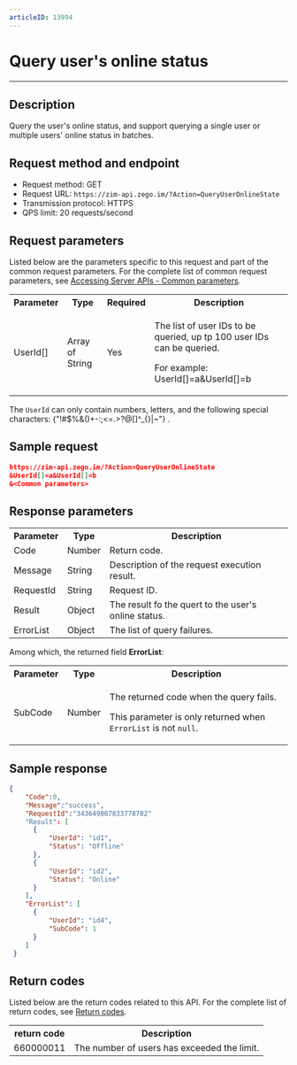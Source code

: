 ```yaml
---
articleID: 13994
---
```


# Query user's online status

- - -


## Description

Query the user's online status, and support querying a single user or multiple users' online status in batches.

## Request method and endpoint

- Request method: GET
- Request URL: `https://zim-api.zego.im/?Action=QueryUserOnlineState`
- Transmission protocol: HTTPS
- QPS limit: 20 requests/second
## Request parameters

Listed below are the parameters specific to this request and part of the common request parameters. For the complete list of common request parameters, see [Accessing Server APIs - Common parameters](../Accessing%20Server%20APIs.mdx#common-parameters).

<table>
<tbody><tr>
<th>Parameter</th>
<th>Type</th>
<th>Required</th>
<th>Description</th>
</tr>
<tr>
<td>UserId[]</td>
<td>Array of String</td>
<td>Yes</td>
<td>
<p>The list of user IDs to be queried, up tp 100 user IDs can be queried. </p><p>For example: UserId[]=a&UserId[]=b</p>
</td>
</tr>
</tbody></table>

<Note title="Note">

The `UserId` can only contain numbers, letters, and the following special characters: {"!#$%&()+-:;<=.>?@[]^_{}|~"} .

</Note>


## Sample request

```json
https://zim-api.zego.im/?Action=QueryUserOnlineState
&UserId[]=a&UserId[]=b
&<Common parameters>
```

## Response parameters

<table>

<tbody><tr>
<th>Parameter</th>
<th>Type</th>
<th>Description</th>
</tr>
<tr>
<td>Code</td>
<td>Number</td>
<td>Return code. </td>
</tr>
<tr>
<td>Message</td>
<td>String</td>
<td>Description of the request execution result. </td>
</tr>
<tr>
<td>RequestId</td>
<td>String</td>
<td>Request ID. </td>
</tr>
<tr>
<td>Result</td>
<td>Object</td>
<td>The result fo the quert to the user's online status.</td>
</tr>
<tr>
<td>ErrorList</td>
<td>Object</td>
<td>The list of query failures.</td>
</tr>
</tbody></table>

Among which, the returned field **ErrorList**:

<table>
<tbody><tr>
<th>Parameter</th>
<th>Type</th>
<th>Description</th>
</tr>
<tr>
<td>SubCode</td>
<td>Number</td>
<td><p>The returned code when the query fails. </p><p>This parameter is only returned when <code>ErrorList</code> is not <code>null</code>. </p></td>
</tr>
</tbody></table>

## Sample response 

```json
{
    "Code":0,
    "Message":"success",
    "RequestId":"343649807833778782"
    "Result": [
      {
          "UserId": "id1",
          "Status": "Offline"
      },
      {
          "UserId": "id2",
          "Status": "Online"
      }
    ],
    "ErrorList": [
      {
          "UserId": "id4",
          "SubCode": 1
      }
    ] 
 }
```


## Return codes

Listed below are the return codes related to this API. For the complete list of return codes, see [Return codes](../Return%20codes.mdx).

<table>
<tbody><tr>
<th>return code</th>
<th>Description</th>
</tr>
<tr>
<td>660000011</td>
<td>The number of users has exceeded the limit. </td>
</tr>
</tbody></table>
